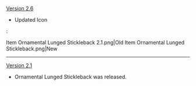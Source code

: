 {{Change History/Header}}
[[Version 2.6]]
* Updated Icon
:<gallery>
Item Ornamental Lunged Stickleback 2.1.png|Old
Item Ornamental Lunged Stickleback.png|New
</gallery>
----
[[Version 2.1]]
* Ornamental Lunged Stickleback was released.